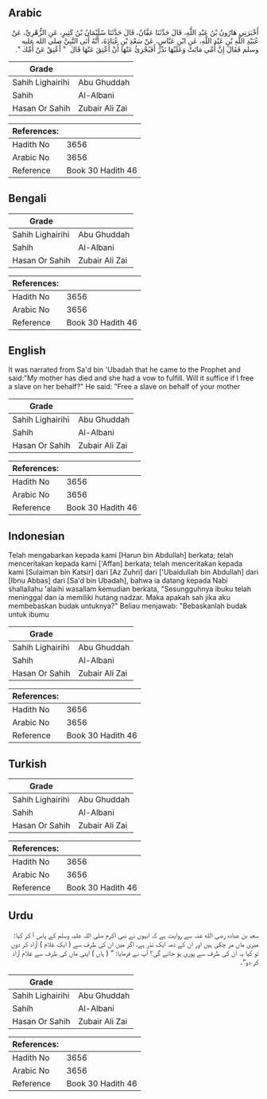 ## Arabic


<div dir="rtl" lang="ar" style={{fontSize:'larger',backgroundColor:'#f8f9fa',padding:20}}>
أَخْبَرَنِي هَارُونُ بْنُ عَبْدِ اللَّهِ، قَالَ حَدَّثَنَا عَفَّانُ، قَالَ حَدَّثَنَا سُلَيْمَانُ بْنُ كَثِيرٍ، عَنِ الزُّهْرِيِّ، عَنْ عُبَيْدِ اللَّهِ بْنِ عَبْدِ اللَّهِ، عَنِ ابْنِ عَبَّاسٍ، عَنْ سَعْدِ بْنِ عُبَادَةَ، أَنَّهُ أَتَى النَّبِيَّ صلى الله عليه وسلم فَقَالَ إِنَّ أُمِّي مَاتَتْ وَعَلَيْهَا نَذْرٌ أَفَيُجْزِئُ عَنْهَا أَنْ أَعْتِقَ عَنْهَا قَالَ ‏ "‏ أَعْتِقْ عَنْ أُمِّكَ ‏"‏‏.‏
</div>
<div style={{backgroundColor:'#f8f9fa',padding:20, marginBottom: 10}}><table> <thead> <tr> <th>Grade</th> <th></th> </tr> </thead> <tbody> <tr><td>Sahih Lighairihi</td><td>Abu Ghuddah</td></tr><tr><td>Sahih</td><td>Al-Albani</td></tr><tr><td>Hasan Or Sahih</td><td>Zubair Ali Zai</td></tr></tbody></table><table> <thead> <tr> <th>References:</th> <th></th> </tr> </thead> <tbody><tr><td>Hadith No</td><td>3656</td></tr><tr><td>Arabic No</td><td>3656</td></tr><tr><td>Reference</td><td>Book 30 Hadith 46</td></tr></tbody></table></div>

## Bengali


<div dir="ltr" lang="bn" style={{fontSize:'larger',backgroundColor:'#f8f9fa',padding:20}}>

</div>
<div style={{backgroundColor:'#f8f9fa',padding:20, marginBottom: 10}}><table> <thead> <tr> <th>Grade</th> <th></th> </tr> </thead> <tbody> <tr><td>Sahih Lighairihi</td><td>Abu Ghuddah</td></tr><tr><td>Sahih</td><td>Al-Albani</td></tr><tr><td>Hasan Or Sahih</td><td>Zubair Ali Zai</td></tr></tbody></table><table> <thead> <tr> <th>References:</th> <th></th> </tr> </thead> <tbody><tr><td>Hadith No</td><td>3656</td></tr><tr><td>Arabic No</td><td>3656</td></tr><tr><td>Reference</td><td>Book 30 Hadith 46</td></tr></tbody></table></div>

## English


<div dir="ltr" lang="en" style={{fontSize:'larger',backgroundColor:'#f8f9fa',padding:20}}>
It was narrated from Sa'd bin 'Ubadah that he came to the Prophet and said:"My mother has died and she had a vow to fulfill. Will it suffice if I free a slave on her behalf?" He said: "Free a slave on behalf of your mother
</div>
<div style={{backgroundColor:'#f8f9fa',padding:20, marginBottom: 10}}><table> <thead> <tr> <th>Grade</th> <th></th> </tr> </thead> <tbody> <tr><td>Sahih Lighairihi</td><td>Abu Ghuddah</td></tr><tr><td>Sahih</td><td>Al-Albani</td></tr><tr><td>Hasan Or Sahih</td><td>Zubair Ali Zai</td></tr></tbody></table><table> <thead> <tr> <th>References:</th> <th></th> </tr> </thead> <tbody><tr><td>Hadith No</td><td>3656</td></tr><tr><td>Arabic No</td><td>3656</td></tr><tr><td>Reference</td><td>Book 30 Hadith 46</td></tr></tbody></table></div>

## Indonesian


<div dir="ltr" lang="id" style={{fontSize:'larger',backgroundColor:'#f8f9fa',padding:20}}>
Telah mengabarkan kepada kami [Harun bin Abdullah] berkata; telah menceritakan kepada kami ['Affan] berkata; telah menceritakan kepada kami [Sulaiman bin Katsir] dari [Az Zuhri] dari ['Ubaidullah bin Abdullah] dari [Ibnu Abbas] dari [Sa'd bin Ubadah], bahwa ia datang kepada Nabi shallallahu 'alaihi wasallam kemudian berkata, "Sesungguhnya ibuku telah meninggal dan ia memiliki hutang nadzar. Maka apakah sah jika aku membebaskan budak untuknya?" Beliau menjawab: "Bebaskanlah budak untuk ibumu
</div>
<div style={{backgroundColor:'#f8f9fa',padding:20, marginBottom: 10}}><table> <thead> <tr> <th>Grade</th> <th></th> </tr> </thead> <tbody> <tr><td>Sahih Lighairihi</td><td>Abu Ghuddah</td></tr><tr><td>Sahih</td><td>Al-Albani</td></tr><tr><td>Hasan Or Sahih</td><td>Zubair Ali Zai</td></tr></tbody></table><table> <thead> <tr> <th>References:</th> <th></th> </tr> </thead> <tbody><tr><td>Hadith No</td><td>3656</td></tr><tr><td>Arabic No</td><td>3656</td></tr><tr><td>Reference</td><td>Book 30 Hadith 46</td></tr></tbody></table></div>

## Turkish


<div dir="ltr" lang="tr" style={{fontSize:'larger',backgroundColor:'#f8f9fa',padding:20}}>

</div>
<div style={{backgroundColor:'#f8f9fa',padding:20, marginBottom: 10}}><table> <thead> <tr> <th>Grade</th> <th></th> </tr> </thead> <tbody> <tr><td>Sahih Lighairihi</td><td>Abu Ghuddah</td></tr><tr><td>Sahih</td><td>Al-Albani</td></tr><tr><td>Hasan Or Sahih</td><td>Zubair Ali Zai</td></tr></tbody></table><table> <thead> <tr> <th>References:</th> <th></th> </tr> </thead> <tbody><tr><td>Hadith No</td><td>3656</td></tr><tr><td>Arabic No</td><td>3656</td></tr><tr><td>Reference</td><td>Book 30 Hadith 46</td></tr></tbody></table></div>

## Urdu


<div dir="rtl" lang="ur" style={{fontSize:'larger',backgroundColor:'#f8f9fa',padding:20}}>
سعد بن عبادہ رضی الله عنہ سے روایت ہے کہ انہوں نے نبی اکرم صلی اللہ علیہ وسلم کے پاس آ کر کہا: میری ماں مر چکی ہیں اور ان کے ذمہ ایک نذر ہے، اگر میں ان کی طرف سے ( ایک غلام ) آزاد کر دوں تو کیا یہ ان کی طرف سے پوری ہو جائے گی؟ آپ نے فرمایا: ” ( ہاں ) اپنی ماں کی طرف سے غلام آزاد کر دو“۔
</div>
<div style={{backgroundColor:'#f8f9fa',padding:20, marginBottom: 10}}><table> <thead> <tr> <th>Grade</th> <th></th> </tr> </thead> <tbody> <tr><td>Sahih Lighairihi</td><td>Abu Ghuddah</td></tr><tr><td>Sahih</td><td>Al-Albani</td></tr><tr><td>Hasan Or Sahih</td><td>Zubair Ali Zai</td></tr></tbody></table><table> <thead> <tr> <th>References:</th> <th></th> </tr> </thead> <tbody><tr><td>Hadith No</td><td>3656</td></tr><tr><td>Arabic No</td><td>3656</td></tr><tr><td>Reference</td><td>Book 30 Hadith 46</td></tr></tbody></table></div>